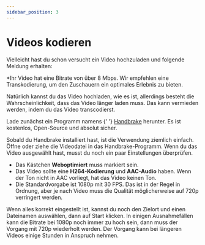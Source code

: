---
sidebar_position: 3
---

# Videos kodieren

Vielleicht hast du schon versucht ein Video hochzuladen und folgende Meldung erhalten:

*Ihr Video hat eine Bitrate von über 8 Mbps. Wir empfehlen eine Transkodierung, um den Zuschauern ein optimales Erlebnis zu bieten.

Natürlich kannst du das Video hochladen, wie es ist, allerdings besteht die Wahrscheinlichkeit, dass das Video länger laden muss. Das kann vermieden werden, indem du das Video transcodierst.

Lade zunächst ein Programm namens {' '} <a href="www.handbrake.fr">Handbrake</a> herunter. Es ist kostenlos, Open-Source und absolut sicher. 

Sobald du Handbrake installiert hast, ist die Verwendung ziemlich einfach. Öffne oder ziehe die Videodatei in das Handbrake-Programm. Wenn du das Video ausgewählt hast, musst du noch ein paar Einstellungen überprüfen.
- Das Kästchen **Weboptimiert** muss markiert sein.
- Das Video sollte eine **H264-Kodierung** und **AAC-Audio** haben. Wenn der Ton nicht in AAC vorliegt, hat das Video keinen Ton.
- Die Standardvorgabe ist 1080p mit 30 FPS. Das ist in der Regel in Ordnung, aber je nach Video muss die Qualität möglicherweise auf 720p verringert werden.

Wenn alles korrekt eingestellt ist, kannst du noch den Zielort und einen Dateinamen auswählen, dann auf Start klicken. In einigen Ausnahmefällen kann die Bitrate bei 1080p noch immer zu hoch sein, dann muss der Vorgang mit 720p wiederholt werden. Der Vorgang kann bei längeren Videos einige Stunden in Anspruch nehmen. 
